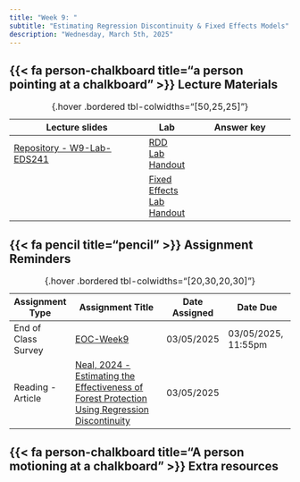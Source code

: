 ```yaml
---
title: "Week 9: "
subtitle: "Estimating Regression Discontinuity & Fixed Effects Models"
description: "Wednesday, March 5th, 2025"
---
```


## {{< fa person-chalkboard title="a person pointing at a chalkboard" >}} Lecture Materials {#lecture-materials}

| Lecture slides | Lab | Answer key |
|----------------|-----|------------|
| [Repository - W9-Lab-EDS241](https://github.com/garberadamc/W9-Lab-EDS241.git){target="_blank"} | [RDD Lab Handout](https://garberadamc.github.io/eds241-policy-eval/RDD-Protect-Forest){target="_blank"}  
| | [Fixed Effects Lab Handout](https://garberadamc.github.io/eds241-policy-eval/DiD-FE-Stokes15){target="_blank"} | 

: {.hover .bordered tbl-colwidths="[50,25,25]"} 


## {{< fa pencil title="pencil" >}} Assignment Reminders {#assignment-reminders}

| Assignment Type | Assignment Title                              | Date Assigned  | Date Due                   |
|-----------------|-----------------------------------------------|----------------|----------------------------|
| End of Class Survey | [EOC-Week9](https://forms.gle/sEcaSwu18j7gQWTD6){target="_blank"} | 03/05/2025 | 03/05/2025, 11:55pm |
| Reading - Article | [Neal, 2024 - Estimating the Effectiveness of Forest Protection Using Regression Discontinuity](https://drive.google.com/file/d/1ktj5u8x8TOEtPtYvjjRKnOlr-kcDy-2d/view?usp=drive_link){target="_blank"} | 03/05/2025 | 

: {.hover .bordered tbl-colwidths="[20,30,20,30]"} 


## {{< fa person-chalkboard title="A person motioning at a chalkboard" >}} [**Extra resources**]{.teal-text .body-text-m}



